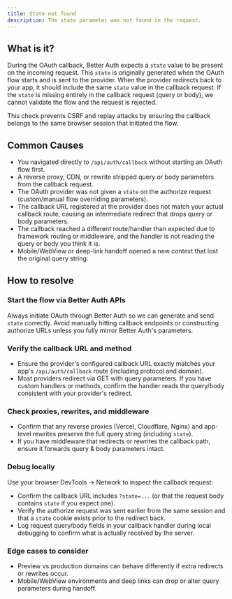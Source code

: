 ```yaml
---
title: State not found
description: The state parameter was not found in the request.
---
```


## What is it?

During the OAuth callback, Better Auth expects a `state` value to be present on the incoming request. 
This `state` is originally generated when the OAuth flow starts and is sent to the provider. When the 
provider redirects back to your app, it should include the same `state` value in the callback request.
If the `state` is missing entirely in the callback request (query or body), 
we cannot validate the flow and the request is rejected.

This check prevents CSRF and replay attacks by ensuring the callback belongs to the same browser session 
that initiated the flow.

## Common Causes

* You navigated directly to `/api/auth/callback` without starting an OAuth flow first.
* A reverse proxy, CDN, or rewrite stripped query or body parameters from the callback request.
* The OAuth provider was not given a `state` on the authorize request (custom/manual flow overriding parameters).
* The callback URL registered at the provider does not match your actual callback route, causing an intermediate 
  redirect that drops query or body parameters.
* The callback reached a different route/handler than expected due to framework routing or middleware, and the 
  handler is not reading the query or body you think it is.
* Mobile/WebView or deep-link handoff opened a new context that lost the original query string.

## How to resolve

### Start the flow via Better Auth APIs

Always initiate OAuth through Better Auth so we can generate and send `state` correctly. Avoid manually hitting 
callback endpoints or constructing authorize URLs unless you fully mirror Better Auth's parameters.

### Verify the callback URL and method

* Ensure the provider's configured callback URL exactly matches your app's `/api/auth/callback` route (including 
  protocol and domain).
* Most providers redirect via GET with query parameters. If you have custom handlers or methods, confirm the 
  handler reads the query/body consistent with your provider's redirect.

### Check proxies, rewrites, and middleware

* Confirm that any reverse proxies (Vercel, Cloudflare, Nginx) and app-level rewrites preserve the full query 
  string (including `state`).
* If you have middleware that redirects or rewrites the callback path, ensure it forwards query & body parameters intact.

### Debug locally

Use your browser DevTools → Network to inspect the callback request:

* Confirm the callback URL includes `?state=...` (or that the request body contains `state` if you expect one).
* Verify the authorize request was sent earlier from the same session and that a `state` cookie exists prior to 
  the redirect back.
* Log request query/body fields in your callback handler during local debugging to confirm what is actually 
  received by the server.

### Edge cases to consider

* Preview vs production domains can behave differently if extra redirects or rewrites occur.
* Mobile/WebView environments and deep links can drop or alter query parameters during handoff.
